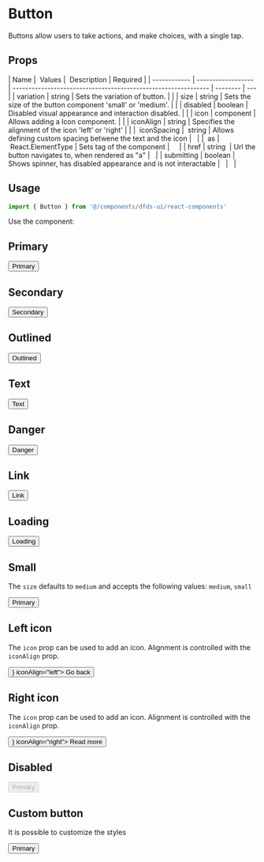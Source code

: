 
<Meta title="Hydro UI/Buttons/Buttons" component={Button} />

# Button

Buttons allow users to take actions, and make choices, with a single tap.

## Props

| Name         |  Values            |  Description                                                   | Required |
| ------------ | ------------------ | -------------------------------------------------------------- | -------- | --- |
| variation    | string             | Sets the variation of button.                                  |          |
| size         | string             | Sets the size of the button component 'small' or 'medium'.     |          |
| disabled     | boolean            | Disabled visual appearance and interaction disabled.           |          |
| icon         | component          | Allows adding a Icon component.                                |          |
| iconAlign    | string             | Specifies the alignment of the icon 'left' or 'right'          |          |
|  iconSpacing |  string            | Allows defining custom spacing betwene the text and the icon   |          |
|  as          |  React.ElementType | Sets tag of the component                                      |          |
| href         | string             | Url the button navigates to, when rendered as "a"              |          |
| submitting   | boolean            | Shows spinner, has disabled appearance and is not interactable |          |     |

## Usage

```jsx
import { Button } from '@/components/dfds-ui/react-components'
```

Use the component:

## Primary

<Preview>
  <Story name="Primary">
    <Button variation="primary">Primary</Button>
  </Story>
</Preview>

## Secondary

<Preview>
  <Story name="Secondary">
    <Button variation="secondary">Secondary</Button>
  </Story>
</Preview>

## Outlined

<Preview>
  <Story name="Outlined">
    <Button variation="outlined">Outlined</Button>
  </Story>
</Preview>

## Text

<Preview>
  <Story name="Text">
    <Button variation="text">Text</Button>
  </Story>
</Preview>

## Danger

<Preview>
  <Story name="Danger">
    <Button variation="danger">Danger</Button>
  </Story>
</Preview>

## Link

<Preview>
  <Story name="Link">
    <Button variation="link" as="a" href="/?path=/docs/buttons-button--link">
      Link
    </Button>
  </Story>
</Preview>

## Loading

<Preview>
  <Story name="Loading">
    <Button variation="primary" submitting>
      Loading
    </Button>
  </Story>
</Preview>

## Small

The `size` defaults to `medium` and accepts the following values: `medium`, `small`

<Preview>
  <Story name="Small">
    <Button variation="primary" size="small">
      Primary
    </Button>
  </Story>
</Preview>

## Left icon

The `icon` prop can be used to add an icon. Alignment is controlled with the `iconAlign` prop.

<Preview>
  <Story name="Left icon">
    <Button variation="primary" icon={<ArrowBack />} iconAlign="left">
      Go back
    </Button>
  </Story>
</Preview>

## Right icon

The `icon` prop can be used to add an icon. Alignment is controlled with the `iconAlign` prop.

<Preview>
  <Story name="Right icon">
    <Button variation="primary" icon={<ArrowForward />} iconAlign="right">
      Read more
    </Button>
  </Story>
</Preview>

## Disabled

<Preview>
  <Story name="Disabled">
    <Button variation="primary" disabled>
      Primary
    </Button>
  </Story>
</Preview>

## Custom button

It is possible to customize the styles

<Preview>
  <Story name="Custom button">
    <Button
      css={css`
        height: auto;
        padding: 10px 20px;
        width: 240px;
        white-space: normal;
        text-align: left;
        line-height: 1.2;
      `}
      variation="primary"
    >
      Primary
    </Button>
  </Story>
</Preview>
